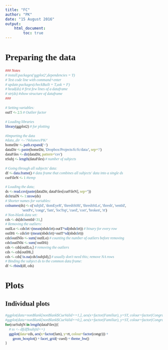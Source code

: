 ```yaml
---
title: "FC"
author: "PK"
date: "15 August 2016"
output: 
    html_document:
        toc: true
---
```


<style type="text/css">
body, td{
  font-family: Cambria;
}
code.r{
  font-family: Inconsolata;
}
</style>


# Preparing the data
```r
### Notes
# install.packages('ggplot2',dependencies = T)
# Test code line with command+enter
# update.packages(checkBuilt = T,ask = F)
# head(ds) # first few lines of a dataframe
# str(ds) #show structure of dataframe
###

# Setting variables:
outT <- 2.5 # Outlier factor

# Loading libraries
library(ggplot2) # for plotting

#Importing the data
#data_dir <- '/Volumes/PK/'
homeDir <- path.expand('~')
dataDir <- paste(homeDir, 'Dropbox/Projects/fc/fc/data/', sep='/')
dataFiles <- dir(dataDir, pattern='csv')
nSubj <- length(dataFiles) # number of subjects

# Going through all subjects' data:
df <- data.frame() # data frame that combines all subjects' data into a single ds
curFileN <- 1 #temp

# Loading the data;
ds <- read.csv(paste(dataDir, dataFiles[curFileN], sep=''))
ds$trialN <- 1:nrow(ds)
# Shorter names for variables:
colnames(ds) <- c('subjId', 'domEyeR', 'threshStHi', 'threshStLo', 'thresh', 'sentId',
                  'sentPx', 'congr', 'fam', 'locTop', 'cued', 'corr', 'broken', 'rt')
# Non-blank data set:
cds <- ds[ds$sentId<31,]
# Removing the outliers:
outlLo <- cds$rt>(mean(nbds$rt)-outT*sd(nbds$rt)) # binary for every row
outlHi <- cds$rt<(mean(nbds$rt)+outT*sd(nbds$rt))
cds$outlNlo <- sum(!outlLo) # counting the number of outliers before removing
cds$outlNhi <- sum(!outlHi)
cds <- cds[outlLo,] # removing the outliers
cds <- cds[outlHi,]
cds <- cds[!is.na(cds$subjId),] # usually don't need this; remove NA rows
# Binding the subject ds to the common data frame:
df <- rbind(df, cds)
```

# Plots

## Individual plots 
```r
#ggplot(data=nonBlank[nonBlank$CueValid==1,], aes(x=factor(Familiar), y=ST, colour=factor(Congruent))) + geom_boxplot()
#ggplot(data=nonBlank[nonBlank$CueValid==0,], aes(x=factor(Familiar), y=ST, colour=factor(Congruent))) + geom_boxplot()
for(curSubjN in length(dataFiles)){
    # ss <- df(df$subjId==)
    ggplot(data=cds, aes(x=factor(fam), y=rt, colour=factor(congr))) + 
        geom_boxplot() + facet_grid(~cued) + theme_bw()
}
```
